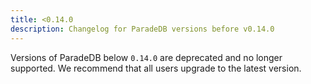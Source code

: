 ```yaml
---
title: <0.14.0
description: Changelog for ParadeDB versions before v0.14.0
---
```


Versions of ParadeDB below `0.14.0` are deprecated and no longer supported.
We recommend that all users upgrade to the latest version.
